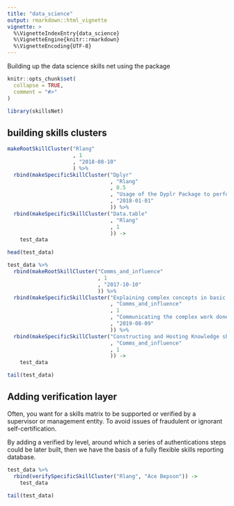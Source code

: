 ```yaml
---
title: "data_science"
output: rmarkdown::html_vignette
vignette: >
  %\VignetteIndexEntry{data_science}
  %\VignetteEngine{knitr::rmarkdown}
  %\VignetteEncoding{UTF-8}
---
```



Building up the data science skills net using the package


```r
knitr::opts_chunk$set(
  collapse = TRUE,
  comment = "#>"
)
```

```r
library(skillsNet)
```

## building skills clusters
```r

makeRootSkillCluster("Rlang"
                     , 1
                     , "2018-08-10"
                     ) %>% 
  rbind(makeSpecificSkillCluster("Dplyr"
                                 , "Rlang"
                                 , 0.5
                                 , "Usage of the Dyplr Package to perform the full range of data manipulation"
                                 , "2018-01-01"
                                 )) %>% 
  rbind(makeSpecificSkillCluster("Data.table"
                                 , "Rlang"
                                 , 1
                                 )) ->
    test_data
```

```r
head(test_data)
```

```r
test_data %>% 
  rbind(makeRootSkillCluster("Comms_and_influence"
                             , 1
                             , "2017-10-10"
                             )) %>% 
  rbind(makeSpecificSkillCluster("Explaining complex concepts in basic ways"
                                 , "Comms_and_influence"
                                 , 1
                                 , "Communicating the complex work done in data science, such as analytical pipelines, data concerns and modelling decisions"
                                 , "2019-08-09" 
                                 )) %>% 
  rbind(makeSpecificSkillCluster("Constructing and Hosting Knowledge shares"
                                 , "Comms_and_influence"
                                 , 1
                                 )) -> 
    test_data
```

```r
tail(test_data)
```


## Adding verification layer

Often, you want for a skills matrix to be supported or verified by a supervisor or management entity. To avoid issues of fraudulent or ignorant self-certification. 

By adding a verified by level, around which a series of authentications steps could be later built, then we have the basis of a fully flexible skills reporting database. 


```r
test_data %>% 
  rbind(verifySpecificSkillCluster("Rlang", "Ace Bepson")) ->
    test_data
```


```r
tail(test_data)
```

